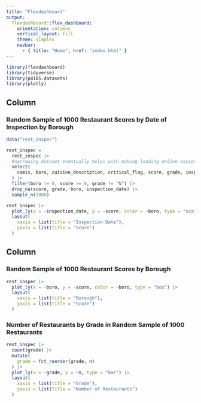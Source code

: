 ```yaml
---
title: "Flexdashboard"
output: 
  flexdashboard::flex_dashboard:
    orientation: columns
    vertical_layout: fill
    theme: simplex
    navbar:
      - { title: "Home", href: "index.html" }
---
```


```r
library(flexdashboard)
library(tidyverse)
library(p8105.datasets)
library(plotly)
```

Column {data-width=650}
-----------------------------------------------------------------------

### Random Sample of 1000 Restaurant Scores by Date of Inspection by Borough

```r
data("rest_inspec")

rest_inspec = 
  rest_inspec |> 
  #narrowing dataset eventually helps with making loading online easier
  select(
    camis, boro, cuisine_description, critical_flag, score, grade, inspection_date
  ) |> 
  filter(boro != 0, score >= 0, grade != "N") |> 
  drop_na(score, grade, boro, inspection_date) |> 
  sample_n(1000)

rest_inspec |> 
  plot_ly(x = ~inspection_date, y = ~score, color = ~boro, type = "scatter", mode = "markers") |> 
  layout(
    xaxis = list(title = "Inspection Date"),
    yaxis = list(title = "Score")
  )
```

Column {data-width=350}
-----------------------------------------------------------------------

### Random Sample of 1000 Restaurant Scores by Borough

```r
rest_inspec |> 
  plot_ly(x = ~boro, y = ~score, color = ~boro, type = "box") |> 
  layout(
    xaxis = list(title = "Borough"),
    yaxis = list(title = "Score")
  )
```

### Number of Restaurants by Grade in Random Sample of 1000 Restaurants

```r
rest_inspec |> 
  count(grade) |> 
  mutate(
    grade = fct_reorder(grade, n)
  ) |> 
  plot_ly(x = ~grade, y = ~n, type = "bar") |> 
  layout(
    xaxis = list(title = "Grade"),
    yaxis = list(title = "Number of Restaurants")
  )
```